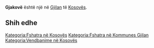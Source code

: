 {{Fshat në 
 | Emri                = Gjakovë
 | EmriAlt                = 
 | NAME_SHORT_FORM=      
 | NAME_GENERIC=      
 | NAME_SORT_NAME_RO=      GJAKOVE
 | FULL_NAME_RO = Gjakovë
 | FULL_NAME_ND_RO=Gjakove
 | SORT_NAME_RG=GJAKOVE
 | FULL_NAME_RG=Gjakovë
 | FULL_NAME_ND_RG=Gjakove
 | SRP_NAME_SHORT_FORM=      
 | SRP_NAME_GENERIC=      
 | SRP_NAME_SORT_NAME_RO=      
 | SRP_FULL_NAME_RO = 
 | SRP_FULL_NAME_ND_RO=
 | SRP_SORT_NAME_RG=
 | SRP_FULL_NAME_RG=
 | SRP_FULL_NAME_ND_RG=
 | Emri (Rasa dhanore) = 
 | Figura              = 
 | Shteti              = Kosovo
 | Komuna              = Gjilan
 | Kodi postar         = 
 | Sipërfaqja          = 

 | Popullsia           = 

 | Regj. i popullsisë  = 
 | Dend. e popullsisë  = 
 | Faqja zyrtare       = 
 <!--- Koordinatat ----> 
 | Gjerësia            = 42.380278
 | Gjatësia            = 20.430833
 | Lartësia            = 
}}
'''Gjakovë''' është një [[]] në [[Gjilan]] të [[Kosovës]].

<!-- == Gjeografia == -->
<!-- == Historia == -->
<!-- == Demografia == -->
== Shih edhe ==
{{Komuna Gjilan}}
{{Kosovo-Administrata-Cung}}

[[Kategoria:Fshatra në Kosovës]]
[[Kategoria:Fshatra në Kommunes Gjilan]]
[[Kategoria:Vendbanime në Kosovës]]